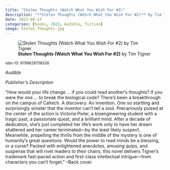 ```yaml
---
title: "Stolen Thoughts (Watch What You Wish For #2)"
description: "**Stolen Thoughts (Watch What You Wish For #2)** by Tim Tigner"
date: 2023-09-23
categories: [books, 2023, Audible, fiction]
image: Stolen_Thoughts.jpg
---
```

![**Stolen Thoughts (Watch What You Wish For #2)** by Tim Tigner](Stolen_Thoughts.jpg){fig-align="left"}

<sup>isbn-13: 9798628758328</sup>

*Audible*

*Publisher's Description*

"How would your life change ... if you could read another’s thoughts? If
you were the one ... to break the biological code? There’s been a
breakthrough on the campus of Caltech. A discovery. An invention. One so
startling and surprisingly sinister that the inventor can’t tell a soul.
Precariously poised at the center of the action is Victoria Pixler, a
bioengineering student with a tragic past, a passionate quest, and a
brilliant mind. After a decade of dedication, she’s just completed her
life’s work only to have her dream shattered and her career terminated—by
the least likely suspect. Meanwhile, propelling the thrills from the middle
of the mystery is one of humanity’s great questions: Would the power to
read minds be a blessing, or a curse? Packed with enlightened anecdotes,
amusing quips, and suspense that will rivet readers to their chairs, this
novel delivers Tigner’s trademark fast-paced action and first-class
intellectual intrigue—from characters you can’t forget." --Back cover.